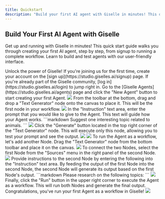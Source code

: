 ```yaml
---
title: Quickstart
description: "Build your first AI agent with Giselle in minutes! This quick start guide covers signup to running a workflow."
---
```


## Build Your First AI Agent with Giselle

Get up and running with Giselle in minutes! This quick start guide walks you through creating your first AI agent, step by step, from signup to running a complete workflow. Learn to build and test agents with our user-friendly interface.

<Steps>
  <Step title="Sign Up">
    Unlock the power of Giselle! If you're joining us for the first time, create your account on the [sign up](https://studio.giselles.ai/signup) page. If
    you're already part of the Giselle community, [log in](https://studio.giselles.ai/login) to jump right in.
  </Step>
  <Step title="Build an Agent">
    <AccordionGroup>
      <Accordion title="Create an Agent" defaultOpen={true}>
        Go to the [Giselle Agents](https://studio.giselles.ai/agents) page and click the "New Agent" button to start creating your first Agent.
        <Frame>
          <img src="/en/images/quickstart/new-agent.png" />
        </Frame>
      </Accordion>
      <Accordion title="Place a Node" defaultOpen={true}>
        From the toolbar at the bottom, drag and drop a "Text Generator" node onto the canvas to place it. This will be the first node in your workflow.
        <Frame>
          <img src="/en/images/quickstart/place-text-generator.png" />
        </Frame>
      </Accordion>
      <Accordion title="Give Instructions to Your Agent" defaultOpen={true}>
        In the "Instruction" text area, enter the prompt that you would like to give to the Agent. This text will guide how your Agent works.
        ```markdown
        Suggest one interesting topic related to animals.
        ```
        <Frame>
          <img src="/en/images/quickstart/give-instructions-to-your-agent.png" />
        </Frame>
      </Accordion>
      <Accordion title="Test Out Your Agent" defaultOpen={true}>
        Click the "Generate" button located in the top right corner of the "Text Generator" node. This will execute only this node, allowing you to test your prompt and see the output.
        <Frame>
          <img src="/en/images/quickstart/run-a-test-drive-of-your-agent.png" />
        </Frame>
        <Frame>
          <img src="/en/images/quickstart/run-a-test-drive-of-your-agent-result.png" />
        </Frame>
      </Accordion>
    </AccordionGroup>
  </Step>
  <Step title="Run the Agent as a Workflow">
    <AccordionGroup>
      <Accordion title="Add Another Node" defaultOpen={true}>
        To run the Agent as a workflow, let's add another Node. Drag the "Text Generator" node from the bottom toolbar and place it on the canvas.
        <Frame>
          <img src="/en/images/quickstart/add-another-node.png" />
        </Frame>
      </Accordion>
      <Accordion title="Connect the Nodes" defaultOpen={true}>
        To connect the two Nodes, select the first Node from the "Sources" menu in the right panel of the second Node.
        <Frame>
          <img src="/en/images/quickstart/connect-the-nodes.png" />
        </Frame>
      </Accordion>
      <Accordion title="Give Instructions to the Second Node" defaultOpen={true}>
        Provide instructions to the second Node by entering the following into the "Instruction" text area. By feeding the output of the first Node into the second Node, the second Node will generate its output based on the first Node's output.
        ```markdown
        Please research on the following topics:
        ```
        <Frame>
          <img src="/en/images/quickstart/give-instructions-to-the-second-node.png" />
        </Frame>
      </Accordion>
      <Accordion title="Run Your Agent" defaultOpen={true}>
        Finally, click the "Run" button in the upper right corner to execute the Agent as a workflow. This will run both Nodes and generate the final output. Congratulations, you've run your first Agent as a workflow in Giselle!
        <Frame>
          <img src="/en/images/quickstart/run-the-agent-as-a-workflow.png" />
        </Frame>
      </Accordion>
    </AccordionGroup>
  </Step>
</Steps>